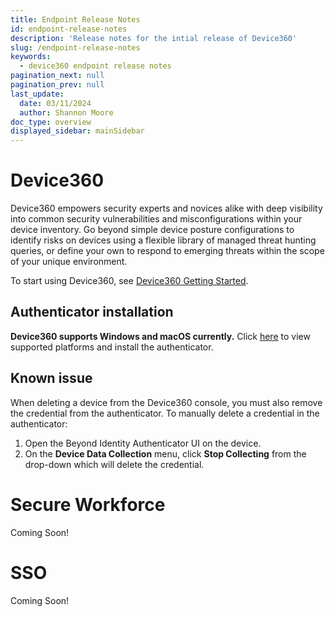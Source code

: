 ```yaml
---
title: Endpoint Release Notes
id: endpoint-release-notes
description: 'Release notes for the intial release of Device360'
slug: /endpoint-release-notes
keywords:
  - device360 endpoint release notes
pagination_next: null
pagination_prev: null
last_update:
  date: 03/11/2024
  author: Shannon Moore
doc_type: overview
displayed_sidebar: mainSidebar
---
```

# Device360

Device360 empowers security experts and novices alike with deep visibility into common security vulnerabilities and misconfigurations within your device inventory. Go beyond simple device posture configurations to identify risks on devices using a flexible library of managed threat hunting queries, or define your own to respond to emerging threats within the scope of your unique environment.

To start using Device360, see <ins>[Device360 Getting Started](/docs/device360-qs)</ins>.

## Authenticator installation
**Device360 supports Windows and macOS currently.** Click <ins>[here](/docs/install-authenticator)</ins> to view supported platforms and install the authenticator.


## Known issue
When deleting a device from the Device360 console, you must also remove the credential from the authenticator.
To manually delete a credential in the authenticator:
1. Open the Beyond Identity Authenticator UI on the device. 
2. On the **Device Data Collection** menu, click **Stop Collecting** from the drop-down which will delete the credential.

# Secure Workforce
Coming Soon!

# SSO
Coming Soon!